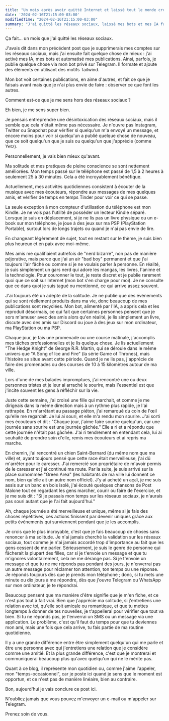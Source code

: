 ```yaml
---
title: "Un mois après avoir quitté Internet et laissé tout le monde croire que je suis toujours actif"
date: '2024-02-16T21:15:00-03:00'
modifiedTime: "2024-02-16T21:15:00-03:00"
summary: "J'ai quitté les réseaux sociaux, laissé mes bots et mes IA faire croire que je suis encore là, et je souris davantage hors ligne."
---
```


Ça fait... un mois que j'ai quitté les réseaux sociaux.

J'avais dit dans mon précédent post que je supprimerais mes comptes sur les réseaux sociaux, mais j'ai ensuite fait quelque chose de mieux : j'ai activé mes IA, mes bots et automatisé mes publications. Ainsi, parfois, je publie quelque chose via mon bot privé sur Telegram. Il formate et ajoute des éléments en utilisant des motifs Tailwind.

Mon bot voit certaines publications, en aime d'autres, et fait ce que je faisais avant mais que je n'ai plus envie de faire : observer ce que font les autres.

Comment est-ce que je me sens hors des réseaux sociaux ?

Eh bien, je me sens super bien.

Je pensais entreprendre une désintoxication des réseaux sociaux, mais il semble que cela n'était même pas nécessaire. Je n'ouvre pas Instagram, Twitter ou Snapchat pour vérifier si quelqu'un m'a envoyé un message, et encore moins pour voir si quelqu'un a publié quelque chose de nouveau, que ce soit quelqu'un que je suis ou quelqu'un que j'apprécie (comme Yetz).

Personnellement, je vais bien mieux qu'avant.

Ma solitude et mes pratiques de pleine conscience se sont nettement améliorées. Mon temps passé sur le téléphone est passé de 1,5 à 2 heures à seulement 25 à 30 minutes. Cela a été incroyablement bénéfique.

Actuellement, mes activités quotidiennes consistent à écouter de la musique avec mes écouteurs, répondre aux messages de mes quelques amis, et vérifier de temps en temps Tinder pour voir ce qui se passe.

La seule exception à mon compteur d'utilisation du téléphone est mon Kindle. Je ne vois pas l'utilité de posséder un lecteur Kindle séparé. Lorsque je suis en déplacement, si je ne lis pas un livre physique ou un e-book sur mon téléphone, je joue à des jeux sur ma PSP (PlayStation Portable), surtout lors de longs trajets ou quand je n'ai pas envie de lire.

En changeant légèrement de sujet, tout en restant sur le thème, je suis bien plus heureux et en paix avec moi-même.

Mes amis me qualifiaient autrefois de "nerd bizarre", non pas de manière péjorative, mais parce que j'ai un air "bad boy" permanent et que j'ai toujours l'air fâché ou comme si je ne voulais parler à personne. En réalité, je suis simplement un gars nerd qui adore les mangas, les livres, l'anime et la technologie. Pour couronner le tout, je reste discret et je publie rarement quoi que ce soit sur Internet (mon bot s'en charge pour moi). Je ne consulte que ce dans quoi je suis tagué ou mentionné, ce qui arrive assez souvent.

J'ai toujours été un adepte de la solitude. Je ne publie que des événements qui se sont réellement produits dans ma vie, donc beaucoup de mes publications sont recyclées. Mon bot, alimenté par l'IA, a appris cela et les reproduit désormais, ce qui fait que certaines personnes pensent que je sors m'amuser avec des amis alors qu'en réalité, je lis simplement un livre, discute avec des amis sur Discord ou joue à des jeux sur mon ordinateur, ma PlayStation ou ma PSP.

Chaque jour, je fais une promenade ou une course matinale, j'accomplis mes tâches professionnelles et je lis quelque chose. Je lis actuellement "The Hedge Knight" de George R.R. Martin, qui se déroule dans le même univers que "A Song of Ice and Fire" (la série Game of Thrones), mais l'histoire se situe avant cette période. Quand je ne lis pas, j'apprécie de faire des promenades ou des courses de 10 à 15 kilomètres autour de ma ville.

Lors d'une de mes balades impromptues, j'ai rencontré une ou deux personnes tristes et je leur ai arraché le sourire, mais l'essentiel est que j'incite souvent les gens à réfléchir sur la vie.

Juste cette semaine, j'ai croisé une fille qui marchait, et comme je me dirigeais dans la même direction mais à un rythme plus rapide, je l'ai rattrapée. En m'arrêtant au passage piéton, j'ai remarqué du coin de l'œil qu'elle me regardait. Je lui ai souri, et elle m'a rendu mon sourire. J'ai sorti mes écouteurs et dit : "Chaque jour, j'aime faire sourire quelqu'un, car une journée sans sourire est une journée gâchée." Elle a ri et a répondu que cette journée n'était pas gâchée. J'ai ri tendrement en entendant cela, lui ai souhaité de prendre soin d'elle, remis mes écouteurs et ai repris ma marche.

En chemin, j'ai rencontré un chien Saint-Bernard (du même nom que ma ville) et, ayant toujours pensé que cette race était merveilleuse, j'ai dû m'arrêter pour le caresser. J'ai remercié son propriétaire de m'avoir permis de le caresser et j'ai continué ma route. Par la suite, je suis arrivé sur la place surnommée "Green Area" (les habitants de ma ville lui donnent ce nom, bien qu'elle ait un autre nom officiel). J'y ai acheté un açaï, je me suis assis sur un banc en bois isolé, j'ai écouté quelques chansons de Post Malone tout en regardant les gens marcher, courir ou faire de l'exercice, et je me suis dit : "Si je passais mon temps sur les réseaux sociaux, je n'aurais pas souri autant que je l'ai fait aujourd'hui."

Ah, chaque journée a été merveilleuse et unique, même si je fais des choses répétitives, ces actions finissent par devenir uniques grâce aux petits événements qui surviennent pendant que je les accomplis.

Je crois que le plus incroyable, c'est que je fais beaucoup de choses sans renoncer à ma solitude. Je n'ai jamais cherché la validation sur les réseaux sociaux, tout comme je n'ai jamais accordé trop d'importance au fait que les gens cessent de me parler. Sérieusement, je suis le genre de personne qui fâcherait la plupart des filles, car si je t'envoie un message et que tu m'ignores volontairement, cela ne me dérange pas. Si je t'envoie un message et que tu ne me réponds pas pendant des jours, je n'enverrai pas un autre message pour réclamer ton attention, ton temps ou une réponse. Je réponds toujours dès que je prends mon téléphone ; donc, si tu mets une minute ou dix jours à me répondre, dès que j'ouvre Telegram ou WhatsApp sur mon ordinateur, je te répondrai.

Beaucoup pensent que ma manière d'être signifie que je m'en fiche, et ce n'est pas tout à fait vrai. Bien que j'apprécie ma solitude, si j'entretiens une relation avec toi, qu'elle soit amicale ou romantique, et que tu mettes longtemps à donner de tes nouvelles, je t'appellerai pour vérifier que tout va bien. Si tu ne réponds pas, je t'enverrai un SMS ou un message via une application. Le problème, c'est qu'il faut du temps pour que tu deviennes mon ami, mais une fois que cela arrive, tu fais partie de ma routine quotidienne.

Il y a une grande différence entre être simplement quelqu'un qui me parle et être une personne avec qui j'entretiens une relation que je considère comme une amitié. Et la plus grande différence, c'est que je montrerai et communiquerai beaucoup plus qu'avec quelqu'un qui ne le mérite pas.

Quant à ce blog, il représente mon quotidien ou, comme j'aime l'appeler, mon "temps-occasionnel", car je poste ici quand je sens que le moment est opportun, et ce n'est pas de manière linéaire, bien au contraire.

Bon, aujourd'hui je vais conclure ce post ici.

N'oubliez jamais que vous pouvez m'envoyer un e-mail ou m'appeler sur Telegram.

Prenez soin de vous.
